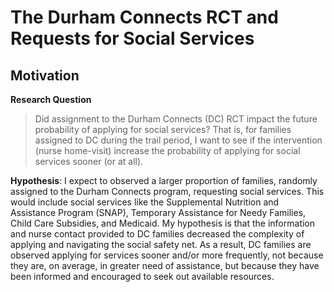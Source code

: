 # The Durham Connects RCT and Requests for Social Services {#chapter-2}


## Motivation {-}

**Research Question**

> Did assignment to the Durham Connects (DC) RCT impact the future probability of applying for social services?  That is, for families assigned to DC during the trail period, I want to see if the intervention (nurse home-visit) increase the probability of applying for social services sooner (or at all).

**Hypothesis**: I expect to observed a larger proportion of families, randomly assigned to the Durham Connects program, requesting social services. This would include social services like the Supplemental Nutrition and Assistance Program (SNAP), Temporary Assistance for Needy Families, Child Care Subsidies, and Medicaid. My hypothesis is that the information and nurse contact provided to DC families decreased the complexity of applying and navigating the social safety net. As a result, DC families are observed applying for services sooner and/or more frequently, not because they are, on average, in greater need of assistance, but because they have been informed and encouraged to seek out available resources.
